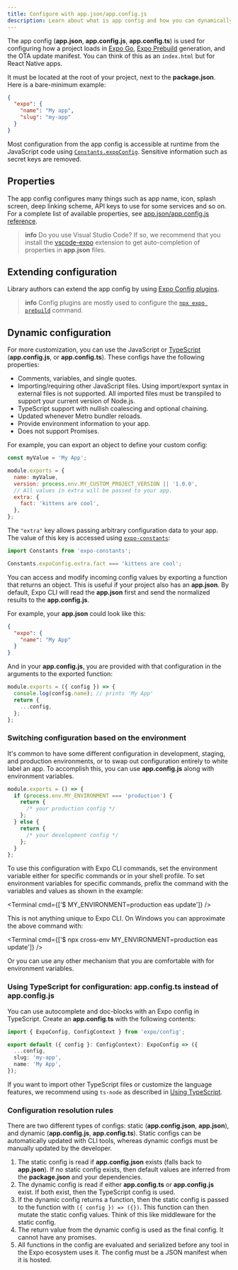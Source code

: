 ```yaml
---
title: Configure with app.json/app.config.js
description: Learn about what is app config and how you can dynamically use it by customizing it.
---
```



<PossibleRedirectNotification newUrl="/versions/latest/config/app/" />

The app config (**app.json**, **app.config.js**, **app.config.ts**) is used for configuring how a project loads in [Expo Go](/get-started/expo-go/), [Expo Prebuild](/workflow/prebuild) generation, and the OTA update manifest. You can think of this as an `index.html` but for React Native apps.

It must be located at the root of your project, next to the **package.json**. Here is a bare-minimum example:

```json
{
  "expo": {
    "name": "My app",
    "slug": "my-app"
  }
}
```

Most configuration from the app config is accessible at runtime from the JavaScript code using [`Constants.expoConfig`](/versions/latest/sdk/constants/#nativeconstants--properties). Sensitive information such as secret keys are removed.

## Properties

The app config configures many things such as app name, icon, splash screen, deep linking scheme, API keys to use for some services and so on. For a complete list of available properties, see [app.json/app.config.js reference](/versions/latest/config/app/).

> **info** Do you use Visual Studio Code? If so, we recommend that you install the [vscode-expo](https://marketplace.visualstudio.com/items?itemName=expo.vscode-expo-tools) extension to get auto-completion of properties in **app.json** files.

## Extending configuration

Library authors can extend the app config by using [Expo Config plugins](/config-plugins/introduction/).

> **info** Config plugins are mostly used to configure the [`npx expo prebuild`](/workflow/prebuild) command.

## Dynamic configuration

For more customization, you can use the JavaScript or [TypeScript](#using-typescript-for-configuration-appconfigts-instead-of) (**app.config.js**, or **app.config.ts**). These configs have the following properties:

- Comments, variables, and single quotes.
- Importing/requiring other JavaScript files. Using import/export syntax in external files is not supported. All imported files must be transpiled to support your current version of Node.js.
- TypeScript support with nullish coalescing and optional chaining.
- Updated whenever Metro bundler reloads.
- Provide environment information to your app.
- Does not support Promises.

For example, you can export an object to define your custom config:

```js app.config.js
const myValue = 'My App';

module.exports = {
  name: myValue,
  version: process.env.MY_CUSTOM_PROJECT_VERSION || '1.0.0',
  // All values in extra will be passed to your app.
  extra: {
    fact: 'kittens are cool',
  },
};
```

The `"extra"` key allows passing arbitrary configuration data to your app. The value of this key is accessed using [`expo-constants`](/versions/latest/sdk/constants/):

```js App.js
import Constants from 'expo-constants';

Constants.expoConfig.extra.fact === 'kittens are cool';
```

You can access and modify incoming config values by exporting a function that returns an object. This is useful if your project also has an **app.json**. By default, Expo CLI will read the **app.json** first and send the normalized results to the **app.config.js**.

For example, your **app.json** could look like this:

```json app.json
{
  "expo": {
    "name": "My App"
  }
}
```

And in your **app.config.js**, you are provided with that configuration in the arguments to the exported function:

```js app.config.js
module.exports = ({ config }) => {
  console.log(config.name); // prints 'My App'
  return {
    ...config,
  };
};
```

### Switching configuration based on the environment

It's common to have some different configuration in development, staging, and production environments, or to swap out configuration entirely to white label an app. To accomplish this, you can use **app.config.js** along with environment variables.

```js app.config.js
module.exports = () => {
  if (process.env.MY_ENVIRONMENT === 'production') {
    return {
      /* your production config */
    };
  } else {
    return {
      /* your development config */
    };
  }
};
```

To use this configuration with Expo CLI commands, set the environment variable either for specific commands or in your shell profile. To set environment variables for specific commands, prefix the command with the variables and values as shown in the example:

<Terminal cmd={['$ MY_ENVIRONMENT=production eas update']} />

This is not anything unique to Expo CLI. On Windows you can approximate the above command with:

<Terminal cmd={['$ npx cross-env MY_ENVIRONMENT=production eas update']} />

Or you can use any other mechanism that you are comfortable with for environment variables.

### Using TypeScript for configuration: app.config.ts instead of app.config.js

You can use autocomplete and doc-blocks with an Expo config in TypeScript. Create an **app.config.ts** with the following contents:

```ts app.config.ts
import { ExpoConfig, ConfigContext } from 'expo/config';

export default ({ config }: ConfigContext): ExpoConfig => ({
  ...config,
  slug: 'my-app',
  name: 'My App',
});
```

If you want to import other TypeScript files or customize the language features, we recommend using `ts-node` as described in [Using TypeScript](/guides/typescript#appconfigjs).

### Configuration resolution rules

There are two different types of configs: static (**app.config.json**, **app.json**), and dynamic (**app.config.js**, **app.config.ts**). Static configs can be automatically updated with CLI tools, whereas dynamic configs must be manually updated by the developer.

1. The static config is read if **app.config.json** exists (falls back to **app.json**). If no static config exists, then default values are inferred from the **package.json** and your dependencies.
2. The dynamic config is read if either **app.config.ts** or **app.config.js** exist. If both exist, then the TypeScript config is used.
3. If the dynamic config returns a function, then the static config is passed to the function with `({ config }) => ({})`. This function can then mutate the static config values. Think of this like middleware for the static config.
4. The return value from the dynamic config is used as the final config. It cannot have any promises.
5. All functions in the config are evaluated and serialized before any tool in the Expo ecosystem uses it. The config must be a JSON manifest when it is hosted.
